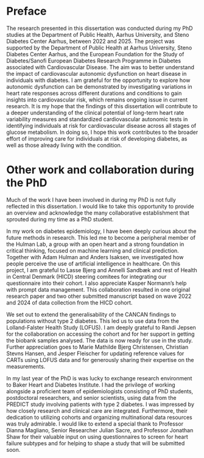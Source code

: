 # Preface {#sec-preface .unnumbered}

The research presented in this dissertation was conducted during my PhD studies at the Department of Public Health, Aarhus University, and Steno Diabetes Center Aarhus, between 2022 and 2025. The project was supported by the Department of Public Health at Aarhus University, Steno Diabetes Center Aarhus, and the European Foundation for the Study of Diabetes/Sanofi European Diabetes Research Programme in Diabetes associated with Cardiovascular Disease. The aim was to better understand the impact of cardiovascular autonomic dysfunction on heart disease in individuals with diabetes. I am grateful for the opportunity to explore how autonomic dysfunction can be demonstrated by investigating variations in heart rate responses across different durations and conditions to gain insights into cardiovascular risk, which remains ongoing issue in current research. It is my hope that the findings of this dissertation will contribute to a deeper understanding of the clinical potential of long-term heart rate variability measures and standardized cardiovascular autonomic tests in identifying individuals at risk for cardiovascular disease across all stages of glucose metabolism. In doing so, I hope this work contributes to the broader effort of improving care for individuals at risk of developing diabetes, as well as those already living with the condition.

\newpage

# Other work and collaboration during the PhD {#sec-preface .unnumbered}

Much of the work I have been involved in during my PhD is not fully reflected in this dissertation. I would like to take this opportunity to provide an overview and acknowledge the many collaborative establishment that sprouted during my time as a PhD student.

In my work on diabetes epidemiology, I have been deeply curious about the future methods in research. This led me to become a peripheral member of the Hulman Lab, a group with an open heart and a strong foundation in critical thinking, focused on machine learning and clinical prediction. Together with Adam Hulman and Anders Isaksen, we investigated how people perceive the use of artificial intelligence in healthcare. On this project, I am grateful to Lasse Bjerg and Annelli Sandbæk and rest of Health in Central Denmark (HICD) steering comitees for integrating our questionnaire into their cohort. I also appreciate Kasper Normann’s help with prompt data management. This collaboration resulted in one original research paper and two other submitted manuscript based on wave 2022 and 2024 of data collection from the HICD cohort.

We set out to extend the generalisability of the CANCAN findings to populations without type 2 diabetes. This led us to use data from the Lolland-Falster Health Study (LOFUS). I am deeply grateful to Randi Jepsen for the collaboration on accessing the cohort and for her support in getting the biobank samples analysed. The data is now ready for use in the study. Further appreciation goes to Marie Mathilde Bjerg Christensen, Christian Stevns Hansen, and Jesper Fleischer for updating reference values for CARTs using LOFUS data and for generously sharing their expertise on the measurements.

In my last year of the PhD is was lucky to exchange research environment to Baker Heart and Diabetes Institute. I had the privilege of working alongside a proficient team of epidemiologists consisting of PhD students, postdoctoral researchers, and senior scientists, using data from the PREDICT study involving patients with type 2 diabetes. I was impressed by how closely research and clinical care are integrated. Furthermore, their dedication to utilizing cohorts and organizing multinational data resources was truly admirable. I would like to extend a special thank to Professor Dianna Magliano, Senior Researcher Julian Sacre, and Professor Jonathan Shaw for their valuable input on using questionnaires to screen for heart failure subtypes and for helping to shape a study that will be submitted soon.